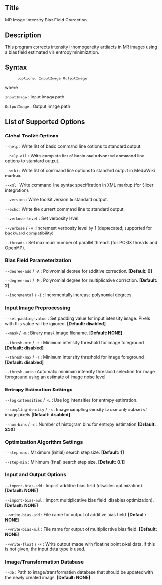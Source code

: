 == Title ==

MR Image Intensity Bias Field Correction

== Description ==

This program corrects intensity inhomogeneity artifacts in MR images using a bias field estimated via entropy minimization.

== Syntax ==

: <tt>[options] InputImage OutputImage </tt>

where

; <tt>InputImage</tt> : Input image path

; <tt>OutputImage</tt> : Output image path

== List of Supported Options ==

=== Global Toolkit Options ===

; <tt>--help</tt> : Write list of basic command line options to standard output.

; <tt>--help-all</tt> : Write complete list of basic and advanced command line options to standard output.

; <tt>--wiki</tt> : Write list of command line options to standard output in MediaWiki markup.

; <tt>--xml</tt> : Write command line syntax specification in XML markup (for Slicer integration).

; <tt>--version</tt> : Write toolkit version to standard output.

; <tt>--echo</tt> : Write the current command line to standard output.

; <tt>--verbose-level</tt> <tt><integer></tt> : Set verbosity level.

; <tt>--verbose</tt> / <tt>-v</tt> : Increment verbosity level by 1 (deprecated; supported for backward compatibility).

; <tt>--threads</tt> <tt><integer></tt> : Set maximum number of parallel threads (for POSIX threads and OpenMP).

=== Bias Field Parameterization ===

; <tt>--degree-add</tt> <tt><integer></tt> / <tt>-A</tt> <tt><integer></tt> : Polynomial degree for additive correction. '''[Default: 0]'''

; <tt>--degree-mul</tt> <tt><integer></tt> / <tt>-M</tt> <tt><integer></tt> : Polynomial degree for multiplicative correction. '''[Default: 2]'''

; <tt>--incremental</tt> / <tt>-I</tt> : Incrementally increase polynomial degrees.

=== Input Image Preprocessing ===

; <tt>--set-padding-value</tt> <tt><double></tt> : Set padding value for input intensity image. Pixels with this value will be ignored. '''[Default: disabled]'''

; <tt>--mask</tt> <tt><labelmap-path></tt> / <tt>-m</tt> <tt><labelmap-path></tt> : Binary mask image filename. '''[Default: NONE]'''

; <tt>--thresh-min</tt> <tt><float></tt> / <tt>-t</tt> <tt><float></tt> : Minimum intensity threshold for image foreground. '''[Default: disabled]'''

; <tt>--thresh-max</tt> <tt><float></tt> / <tt>-T</tt> <tt><float></tt> : Minimum intensity threshold for image foreground. '''[Default: disabled]'''

; <tt>--thresh-auto</tt> : Automatic minimum intensity threshold selection for image foreground using an estimate of image noise level.

=== Entropy Estimation Settings ===

; <tt>--log-intensities</tt> / <tt>-L</tt> : Use log intensities for entropy estimation.

; <tt>--sampling-density</tt> <tt><float></tt> / <tt>-s</tt> <tt><float></tt> : Image sampling density to use only subset of image pixels '''[Default: disabled]'''

; <tt>--num-bins</tt> <tt><integer></tt> / <tt>-n</tt> <tt><integer></tt> : Number of histogram bins for entropy estimation '''[Default: 256]'''

=== Optimization Algorithm Settings ===

; <tt>--step-max</tt> <tt><double></tt> : Maximum (initial) search step size. '''[Default: 1]'''

; <tt>--step-min</tt> <tt><double></tt> : Minimum (final) search step size. '''[Default: 0.1]'''

=== Input and Output Options ===

; <tt>--import-bias-add</tt> <tt><image-path></tt> : Import additive bias field (disables optimization). '''[Default: NONE]'''

; <tt>--import-bias-mul</tt> <tt><image-path></tt> : Import multiplicative bias field (disables optimization). '''[Default: NONE]'''

; <tt>--write-bias-add</tt> <tt><image-path></tt> : File name for output of additive bias field. '''[Default: NONE]'''

; <tt>--write-bias-mul</tt> <tt><image-path></tt> : File name for output of multiplicative bias field. '''[Default: NONE]'''

; <tt>--write-float</tt> / <tt>-F</tt> : Write output image with floating point pixel data. If this is not given, the input data type is used.

=== Image/Transformation Database ===

; <tt>--db</tt> <tt><string></tt> : Path to image/transformation database that should be updated with the newly created image. '''[Default: NONE]'''


